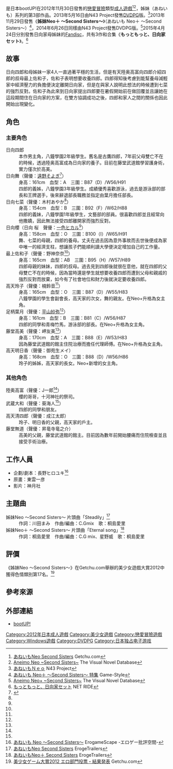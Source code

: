 {{Infobox animanga/Headerofja
|title= 姊妹Neo ～Second Sisters～
|image= あねいも Neo 〜Second Sisters〜.jpg
|size= 280px
|caption= 遊戲封面
|japanese= あねいも Neo ～Second Sisters～
|english= 
|kana= あねいも ねお せかんとしすたあす
|romaji= Aneimo Neo Second Sisters
|genre= 戀愛
}}
{{Infobox animanga/Game
|標題=姊妹Neo ～Second Sisters～<br>姊妹Neo＋ ～Second Sisters～
|類型=[[戀愛冒險|戀愛冒險]]
|使用平台=Windows XP/Vista/7/8<br>[[DVD播放器|DVD播放器]]
|遊戲引擎=
|開發團隊=bootUP!
|代理商=bootUP!（PC）<br>N43 Project（[[DVDPG|DVDPG]]）
|製作人=
|監製=
|腳本=長野ヒロユキ
|人物設定=東雲一彦
|音樂=
|遊戲人數=1
|發售日=2012年11月30日（Neo）<br>2013年5月16日（Neo DVDPG）<br>2013年11月29日（Neo＋）<br>2014年6月26日（Neo＋ DVDPG）
|對象年齡=18禁
|結局數=5（Neo）、11+1（Neo＋）
}}
{{Infobox animanga/Game
|標題=もっともっと、日向家セット
|類型=戀愛冒險
|使用平台=Windows XP/Vista/7/8
|遊戲引擎=
|開發團隊=bootUP!
|代理商=bootUP!
|製作人=
|監製=
|腳本=長野ヒロユキ
|人物設定=東雲一彦
|音樂=
|遊戲人數=1
|發售日=2014年8月15日（櫻）<br>2015年4月24日（舞、七菜、合集）
|對象年齡=18禁
|結局數=3
}}
{{Infobox animanga/Footerofja}}
{{Vgname|姊妹Neo ～Second Sisters～|ja=あねいも Neo ～Second Sisters～}}是日本bootUP!在2012年11月30日發售的[[戀愛冒險|戀愛冒險]]類型[[日本成人遊戲|成人遊戲]]<ref>[http://www.getchu.com/soft.phtml?id=748123 あねいもNeo Second Sisters] {{Wayback|url=http://www.getchu.com/soft.phtml?id=748123 |date=20150410083744 }}Getchu.com{{ja}}</ref><ref>[https://vndb.org/v10867 Aneimo Neo ~Second Sisters~] {{Wayback|url=https://vndb.org/v10867 |date=20161208194735 }}The Visual Novel Database{{en}}</ref>，姊妹（あねいも）系列的第3部作品。2013年5月16日由N43 Project發售[[DVDPG|DVDPG]]版。<ref>[http://www.n43project.com/n43/npg165/outline.html あねいもＮｅｏ] {{Wayback|url=http://www.n43project.com/n43/npg165/outline.html |date=20161209100217 }}N43 Project{{ja}}</ref>2013年11月29日發售《'''姊妹Neo＋ ～Second Sisters～'''》（あねいも Neo＋ ～Second Sisters～）<ref>[http://www.game-style.jp/special/201309/10/00anp_bu.php あねいも Neo＋ ～Second Sisters～ 特集] {{Wayback|url=http://www.game-style.jp/special/201309/10/00anp_bu.php |date=20130926162734 }}Game-Style{{ja}}</ref>，2014年6月26日同樣由N43 Project發售DVDPG版。<ref>[https://vndb.org/v12606 Aneimo Neo+ ~Second Sisters~] {{Wayback|url=https://vndb.org/v12606 |date=20161208223706 }}The Visual Novel Database{{en}}</ref>2015年4月24日分別發售日向家母姊妹的[[Fandisc|Fandisc]]，共有3作和合集《'''もっともっと、日向家セット'''》。<ref>[http://www.net-ride.com/shopping/syosai.php?R_km_url=bootup&R_sm_code=7190&dw_week=20160123233503 もっともっと、日向家セット] {{Wayback|url=http://www.net-ride.com/shopping/syosai.php?R_km_url=bootup&R_sm_code=7190&dw_week=20160123233503 |date=20170305012936 }}NET RIDE{{ja}}</ref>

==故事==
日向四郎和母姊妹一家4人一直過著平穩的生活，但是有天陸奥高富向四郎介紹四郎的叔母最上佐和子，佐和子表明想要收養四郎。四郎得知後考慮到能幫養母減輕家中經濟壓力的負擔便決定離開日向家，但是在與家人說明此想法的時候遭到七菜的強烈反對。佐和子為此來到日向家提出四郎要在暑假開始前在做回覆並且讓她在這段期間住在日向家的方案，在雙方協調成功之後，四郎和家人之間的關係也因此開始出現變化。

==角色==
===主要角色===
;日向四郎
:本作男主角，八鐘學園2年級學生。舊名是古鷹四郎，7年前父母雙亡不在的時候，透過陸奥高富成為日向家的養子。目前在藤堂武道館學習護身術，實力僅次於高美。
;日向舞（聲優：[[遠野そよぎ|遠野そよぎ]]<ref name="chara">{{cite web|url=http://www.bootup.jp/products/aineo/chara.html|title=CHARACTER|publisher=bootUP!|accessdate=2017年1月25日|language=ja|archive-date=2017年3月1日|archive-url=https://web.archive.org/web/20170301131743/http://www.bootup.jp/products/aineo/chara.html|dead-url=no}}</ref>）
:身高：161cm　血型：A　三圍：B87（D）/W56/H91
:四郎的義姊，八鐘學園3年級學生。成績優秀喜歡游泳，過去是游泳部的部長和王牌選手，後來辭退部長職務並指定由葉月擔任部長。
;日向七菜（聲優：木村あやか<ref name="chara"/>）
:身高：154cm　血型：B　三圍：B92（F）/W62/H88
:四郎的義妹，八鐘學園1年級學生，文藝部的部員。很喜歡四郎並且經常向他撒嬌，因此無法接受四郎離開家而強烈反對。
;日向櫻（日向 桜　聲優：[[一色ヒカル|一色ヒカル]]<ref name="chara"/>）
:身高：158cm　血型：O　三圍：B100（I）/W65/H91
:舞、七菜的母親，四郎的養母。丈夫在過去因為意外事故而去世後便成為家中唯一的經濟支柱，想讓孩子們能順利讀大學便決定增加自己的工作量。
;最上佐和子（聲優：野神奈奈<ref name="chara"/>）
:身高：165cm　血型：AB　三圍：B95（H）/W57/H89
:四郎母親的妹妹，四郎的叔母。過去見到四郎後就很在意他，就在四郎的父母雙亡不在的時候，因為當時還是學生就想要收養四郎而遭到父母和親戚的強烈反對而放棄，如今有了社會地位和財力後就決定要收養四郎。
;高天玲子（聲優：楠鈴音<ref name="chara"/>）
:身高：165cm　血型：O　三圍：B87（D）/W55/H83
:八鐘學園的學生會副會長，高天家的次女，舞的親友。在Neo+升格為女主角。
;足柄葉月（聲優：[[成瀨未亞|平山紗弥]]<ref name="chara"/>）
:身高：161cm　血型：B　三圍：B81（C）/W56/H87
:四郎的同學和青梅竹馬，游泳部的部長。在Neo+升格為女主角。
;藤堂高美（聲優：岬友美<ref name="chara"/>）
:身高：170cm　血型：A　三圍：B88（E）/W53/H83
:因為藤堂武道館的館主住院治療而擔任代理師傅。在Neo+升格為女主角。
;高天明日香（聲優：御苑生メイ）
:身高：168cm　血型：O　三圍：B88（D）/W56/H86
:玲子的姊姊，高天家的長女。Neo+新增的女主角。

===其他角色===
;陸奥高富（聲優：J一郎<ref name="chara"/>）
:櫻的哥哥，十河神社的祭司。
;武蔵大和（聲優：葵海人<ref name="chara"/>）
:四郎的同學和朋友。
;高天清四郎（聲優：成江太郎）
:玲子、明日香的父親，高天家的戶主。
;藤堂無道（聲優：昇竜寺竜之介）
:高美的父親，藤堂武道館的館主。目前因為數年前開始腰痛而住院檢查並且接受手術治療。

==工作人員==
*企劃/劇本：長野ヒロユキ<ref>[http://erogamescape.dyndns.org/~ap2/ero/toukei_kaiseki/game.php?game=17392 あねいも Neo ～Second Sisters～] {{Wayback|url=http://erogamescape.dyndns.org/~ap2/ero/toukei_kaiseki/game.php?game=17392 |date=20160812102251 }}ErogameScape -エロゲー批評空間-{{ja}}</ref>
*原畫：東雲一彦
*影片：神月社

==主題曲==
;姊妹Neo ～Second Sisters～ 片頭曲「Steadily」<ref>[http://erogetrailers.com/soft/9140 あねいもNeo Second Sisters] {{Wayback|url=http://erogetrailers.com/soft/9140 |date=20160308095029 }}ErogeTrailers{{ja}}</ref>
:作詞：川田まみ　作曲/編曲：C.Gmix　歌：桐島愛里
;姊妹Neo＋ ～Second Sisters～ 片頭曲「Eternal song」<ref>[http://erogetrailers.com/soft/10545 あねいもNeo＋ Second Sisters] {{Wayback|url=http://erogetrailers.com/soft/10545 |date=20160328152806 }}ErogeTrailers{{ja}}</ref>
:作詞：桐島愛里　作曲/編曲：C.G mix、星野威　歌：桐島愛里

==評價==
《姊妹Neo ～Second Sisters～》在Getchu.com舉辦的美少女遊戲大賞2012中獲得色情類別第17名。<ref>[http://www.getchu.com/pc/2012_g_ranking/eros.html 美少女ゲーム大賞2012 エロ部門投票・結果発表] {{Wayback|url=http://www.getchu.com/pc/2012_g_ranking/eros.html |date=20160123150532 }}Getchu.com{{ja}}</ref>

==參考來源==
{{reflist|30em}}

==外部連結==
*[http://www.bootup.jp/ bootUP!]{{Wayback|url=http://www.bootup.jp/ |date=20160117121752 }}{{ja}}

{{DEFAULTSORT:Aneimo Neo ~Second Sisters~}}
[[Category:2012年日本成人遊戲|Category:2012年日本成人遊戲]]
[[Category:美少女遊戲|Category:美少女遊戲]]
[[Category:戀愛冒險遊戲|Category:戀愛冒險遊戲]]
[[Category:Windows遊戲|Category:Windows遊戲]]
[[Category:DVDPG|Category:DVDPG]]
[[Category:日本独占电子游戏|Category:日本独占电子游戏]]